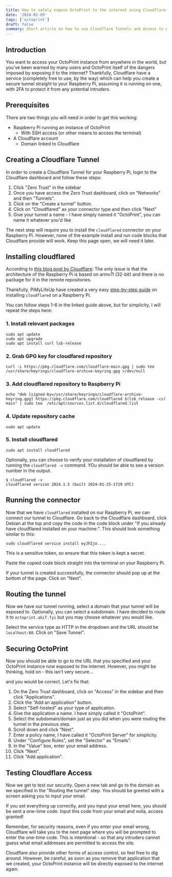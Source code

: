 ```yaml
---
title: How to safely expose OctoPrint to the internet using Cloudflare Tunnels and Access.
date: '2024-02-09'
tags: ['octoprint']
draft: false
summary: Short article on how to use Cloudflare Tunnels and Access to provide a secure gateway to your 3D printer using OctoPrint.
---
```


## Introduction

You want to access your OctoPrint instance from anywhere in the world, but you've been warned by many users and OctoPrint itself of the dangers imposed by exposing it to the internet? Thankfully, Cloudflare have a service (completely free to use, by the way) which can help you create a secure tunnel straight to your Raspberry Pi, assuming it is running on one, with 2FA to protect it from any potential intruders.

## Prerequisites

There are two things you will need in order to get this working:
- Raspberry Pi running an instance of OctoPrint
    - With SSH access (or other means to access the terminal)
- A Cloudflare account
    - Domain linked to Cloudflare

## Creating a Cloudflare Tunnel

In order to create a Cloudflare Tunnel for your Raspberry Pi, login to the Cloudflare dashboard and follow these steps:
 
1. Click "Zero Trust" in the sidebar
2. Once you have access the Zero Trust dashboard, click on "Networks" and then "Tunnels".
3. Click on the "Create a tunnel" button.
4. Click on "Cloudflared" as your connector type and then click "Next"
5. Give your tunnel a name - I have simply named it "OctoPrint", you can name it whatever you'd like

The next step will require you to install the `cloudflared` connector on your Raspberry Pi. However, none of the example install and run code blocks that Cloudflare provide will work. Keep this page open, we will need it later.

## Installing cloudflared

According to [this blog post by Cloudflare](https://blog.cloudflare.com/building-a-pet-cam-using-a-raspberry-pi-cloudflare-tunnels-and-teams/): The only issue is that the architecture of the Raspberry Pi is based on armv7l (32-bit) and there is no package for it in the remote repositories.

Thankfully, PiMyLifeUp have created a very easy [step-by-step guide](https://pimylifeup.com/raspberry-pi-cloudflare-tunnel/) on installing `cloudflared` on a Raspberry Pi.

You can follow steps 1-6 in the linked guide above, but for simplicity, I will repeat the steps here:

### 1. Install relevant packages

```
sudo apt update
sudo apt upgrade
sudo apt install curl lsb-release
```

### 2. Grab GPG key for cloudfared repository

```
curl -L https://pkg.cloudflare.com/cloudflare-main.gpg | sudo tee /usr/share/keyrings/cloudflare-archive-keyring.gpg >/dev/null
```

### 3. Add cloudflared repository to Raspberry Pi

```
echo "deb [signed-by=/usr/share/keyrings/cloudflare-archive-keyring.gpg] https://pkg.cloudflare.com/cloudflared $(lsb_release -cs) main" | sudo tee  /etc/apt/sources.list.d/cloudflared.list
```

### 4. Update repository cache

```
sudo apt update
```

### 5. Install cloudflared

```
sudo apt install cloudflared
```

Optionally, you can choose to verify your installation of cloudflared by running the `cloudflared -v` command. YOu should be able to see a version number in the output.

```
$ cloudflared -v
cloudflared version 2024.1.5 (built 2024-01-25-1729 UTC)
```

## Running the connector

Now that we have `cloudflared` installed on our Raspberry Pi, we can connect our tunnel to Cloudflare. Go back to the Cloudflare dashboard, click Debian at the top and copy the code in the code block under "If you already have cloudflared installed on your machine:". This should look something similar to this:

```
sudo cloudflared service install eyJhIjo....
```

This is a sensitive token, so ensure that this token is kept a secret.

Paste the copied code block straight into the terminal on your Raspberry Pi.

If your tunnel is created successfully, the connector should pop up at the bottom of the page. Click on "Next".

## Routing the tunnel

Now we have our tunnel running, select a domain that your tunnel will be exposed to. Optionally, you can select a subdomain. I have decided to route it to `octoprint.akif.fyi` but you may choose whatever you would like.

Select the service type as HTTP in the dropdown and the URL should be `localhost:80`. Click on "Save Tunnel".

## Securing OctoPrint

Now you should be able to go to the URL that you specified and your OctoPrint instance now exposed to the internet. However, you might be thinking, hold on - this isn't very secure...

and you would be correct. Let's fix that:

1. On the Zero Trust dashboard, click on "Access" in the sidebar and then click "Applications".
2. Click the "Add an application" button.
3. Select "Self-hosted" as your type of application.
4. Give the application a name. I have simply called it "OctoPrint".
5. Select the subdomain/domain just as you did when you were routing the tunnel in the previous step.
6. Scroll down and click "Next".
7. Enter a policy name, I have called it "OctoPrint Server" for simplicity.
8. Under "Configure Rules", set the "Selector" as "Emails".
9. In the "Value" box, enter your email address.
10. Click "Next".
11. Click "Add application".

## Testing Cloudflare Access

Now we get to test our security. Open a new tab and go to the domain as we specified in the "Routing the tunnel" step. You should be greeted with a screen asking you to input your email.

If you set everything up correctly, and you input your email here, you should be sent a one-time code. Input this code from your email and voila, access granted!

Remember, for security reasons, even if you enter your email wrong, Cloudflare will take you to the next page where you will be prompted to enter the one-time code. This is intentional - so that any intruders cannot guess what email addresses are permitted to access the site.

Cloudflare also provide other forms of access control, so feel free to dig around. However, be careful, as soon as you remove that application that we created, your OctoPrint instance will be directly exposed to the internet again.